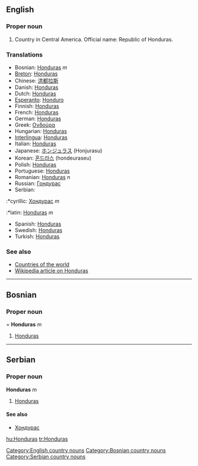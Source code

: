 ==English==
===Proper noun===
# Country in Central America. Official name: Republic of Honduras.
===Translations===
*Bosnian: [[Honduras]] ''m''
*[[Breton]]: [[Honduras]]
*Chinese: [[洪都拉斯]]
*Danish: [[Honduras]]
*Dutch: [[Honduras]]
*[[Esperanto]]: [[Honduro]]
*Finnish: [[Honduras]]
*French: [[Honduras]]
*German: [[Honduras]]
*Greek: [[Ονδούρα]]
*Hungarian: [[Honduras]]
*[[Interlingua]]: [[Honduras]]
*Italian: [[Honduras]]
*Japanese: [[ホンジュラス]] (Honjurasu)
*Korean: [[혼드라스]] (hondeuraseu)
*Polish: [[Honduras]]
*Portuguese: [[Honduras]]
*Romanian: [[Honduras]] ''n''
*Russian: [[Гондурас]]
*Serbian:
:*cyrillic: [[Хондурас]] ''m''
:*latin: [[Honduras]] ''m''
*Spanish: [[Honduras]]
*Swedish: [[Honduras]]
*Turkish: [[Honduras]]

===See also===
*[[Countries of the world]]
*[[w:Honduras|Wikipedia article on Honduras]]
[[Category:English country nouns]]
----
==Bosnian==
===Proper noun====
'''Honduras''' ''m''
#[[Honduras]]
[[Category:Bosnian country nouns]]
----
==Serbian==
===Proper noun===
'''Honduras''' ''m''
#[[Honduras]]
====See also====
*[[Хондурас]]
[[Category:Serbian country nouns]]

[[hu:Honduras]]
[[tr:Honduras]]